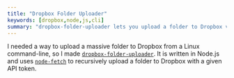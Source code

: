 ```yaml
---
title: "Dropbox Folder Uploader"
keywords: [dropbox,node,js,cli]
summary: "dropbox-folder-uploader lets you upload a folder to Dropbox via a command-line."
---
```


I needed a way to upload a massive folder to Dropbox from a Linux command-line, so I made [`dropbox-folder-uploader`](https://github.com/realprogrammer5000/dropbox-folder-uploader). It is written in Node.js and uses [`node-fetch`](https://www.npmjs.com/package/node-fetch) to recursively upload a folder to Dropbox with a given API token.
